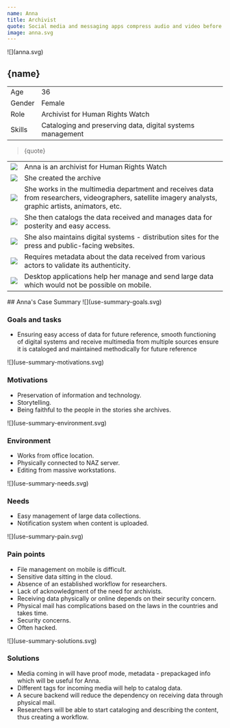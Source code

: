 ```yaml
---
name: Anna
title: Archivist
quote: Social media and messaging apps compress audio and video before upload, which is not an option for our work.
image: anna.svg
---
```



<ProfileSection>
![](anna.svg)

## **{name}**

|        |                                                            |
| ------ | ---------------------------------------------------------- |
| Age    | 36                                                         |
| Gender | Female                                                     |
| Role   | Archivist for Human Rights Watch                           |
| Skills | Cataloging and preserving data, digital systems management |

> {quote}

|                    |                                                                                                                                                        |
| ------------------ | ------------------------------------------------------------------------------------------------------------------------------------------------------ |
| ![](hrw.svg)       | Anna is an archivist for Human Rights Watch                                                                                                            |
| ![](folder.svg)    | She created the archive                                                                                                                                |
| ![](play.svg)      | She works in the multimedia department and receives data from researchers, videographers, satellite imagery analysts, graphic artists, animators, etc. |
| ![](hands.svg)     | She then catalogs the data received and manages data for posterity and easy access.                                                                    |
| ![](website.svg)   | She also maintains digital systems - distribution sites for the press and public-facing websites.                                                      |
| ![](checkmark.svg) | Requires metadata about the data received from various actors to validate its authenticity.                                                            |
| ![](squares.svg)   | Desktop applications help her manage and send large data which would not be possible on mobile.                                                        |

</ProfileSection>
<AchievementsSection>
## Anna's Case Summary

<AchievementItem>
![](use-summary-goals.svg)

### Goals and tasks

- Ensuring easy access of data for future reference, smooth functioning of digital systems and receive multimedia from multiple sources ensure it is cataloged and maintained methodically for future reference

</AchievementItem>
<AchievementItem>
![](use-summary-motivations.svg)

### Motivations

- Preservation of information and technology. 
- Storytelling. 
- Being faithful to the people in the stories she archives.

</AchievementItem>
<AchievementItem>
![](use-summary-environment.svg)

### Environment

- Works from office location. 
- Physically connected to NAZ server. 
- Editing from massive workstations.

</AchievementItem>

<AchievementItem>
![](use-summary-needs.svg)

### Needs

- Easy management of large data collections. 
- Notification system when content is uploaded.

</AchievementItem>
<AchievementItem>
![](use-summary-pain.svg)

### Pain points

- File management on mobile is difficult. 
- Sensitive data sitting in the cloud. 
- Absence of an established workflow for researchers. 
- Lack of acknowledgment of the need for archivists. 
- Receiving data physically or online depends on their security concern. 
- Physical mail has complications based on the laws in the countries and takes time. 
- Security concerns. 
- Often hacked.

</AchievementItem>
<AchievementItem>
![](use-summary-solutions.svg)

### Solutions

- Media coming in will have proof mode, metadata - prepackaged info which will be useful for Anna. 
- Different tags for incoming media will help to catalog data. 
- A secure backend will reduce the dependency on receiving data through physical mail. 
- Researchers will be able to start cataloging and describing the content, thus creating a workflow.

</AchievementItem>
</AchievementsSection>
